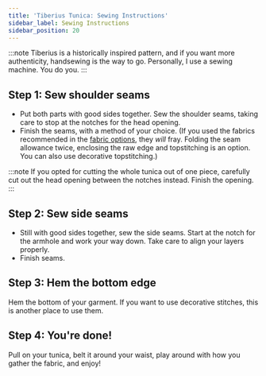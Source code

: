 ```yaml
---
title: 'Tiberius Tunica: Sewing Instructions'
sidebar_label: Sewing Instructions
sidebar_position: 20
---
```


:::note
Tiberius is a historically inspired pattern, and if you want more authenticity,
handsewing is the way to go. Personally, I use a sewing machine. You do you.
:::

## Step 1: Sew shoulder seams

- Put both parts with good sides together. Sew the shoulder seams, taking care
  to stop at the notches for the head opening.
- Finish the seams, with a method of your choice. (If you used the fabrics
  recommended in the [fabric options](/docs/designs/tiberius#fabric), they
  _will_ fray. Folding the seam allowance twice, enclosing the raw edge and
  topstitching is an option. You can also use decorative topstitching.)

:::note
If you opted for cutting the whole tunica out of one piece, carefully cut out
the head opening between the notches instead. Finish the opening.
:::

## Step 2: Sew side seams

- Still with good sides together, sew the side seams. Start at the notch for
  the armhole and work your way down. Take care to align your layers properly.
- Finish seams.

## Step 3: Hem the bottom edge

Hem the bottom of your garment. If you want to use decorative stitches, this is
another place to use them.

## Step 4: You're done!

Pull on your tunica, belt it around your waist, play around with how you gather
the fabric, and enjoy!
